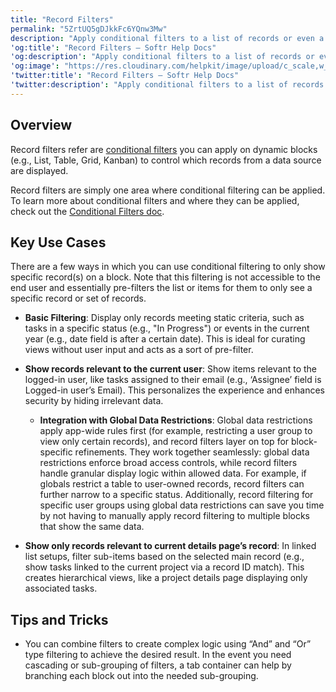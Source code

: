 ```yaml
---
title: "Record Filters"
permalink: "5ZrtUQ5gDJkkFc6YQnw3Mw"
description: "Apply conditional filters to a list of records or even a single record"
'og:title': "Record Filters – Softr Help Docs"
'og:description': "Apply conditional filters to a list of records or even a single record"
'og:image': "https://res.cloudinary.com/helpkit/image/upload/c_scale,w_700,q_auto/v1674219840/softrdocs_meta_OG_Image_Url_258f31c013.png"
'twitter:title': "Record Filters – Softr Help Docs"
'twitter:description': "Apply conditional filters to a list of records or even a single record"
---
```

## Overview

Record filters refer are [conditional filters](/user-groups-and-permissions/3oA6AaFzUiePs2sW2TpYrF/conditional-filters/mDnn7jnpPiYmJcT99jpt7m) you can apply on dynamic blocks (e.g., List, Table, Grid, Kanban) to control which records from a data source are displayed.

Record filters are simply one area where conditional filtering can be applied. To learn more about conditional filters and where they can be applied, check out the [Conditional Filters doc](/user-groups-and-permissions/3oA6AaFzUiePs2sW2TpYrF/conditional-filters/mDnn7jnpPiYmJcT99jpt7m).

## Key Use Cases

There are a few ways in which you can use conditional filtering to only show specific record(s) on a block. Note that this filtering is not accessible to the end user and essentially pre-filters the list or items for them to only see a specific record or set of records.

* **Basic Filtering**: Display only records meeting static criteria, such as tasks in a specific status (e.g., "In Progress") or events in the current year (e.g., date field is after a certain date). This is ideal for curating views without user input and acts as a sort of pre-filter.

* **Show records relevant to the current user**: Show items relevant to the logged-in user, like tasks assigned to their email (e.g., ‘Assignee’ field is Logged-in user’s Email). This personalizes the experience and enhances security by hiding irrelevant data.
  + **Integration with Global Data Restrictions**: Global data restrictions apply app-wide rules first (for example, restricting a user group to view only certain records), and record filters layer on top for block-specific refinements. They work together seamlessly: global data restrictions enforce broad access controls, while record filters handle granular display logic within allowed data. For example, if globals restrict a table to user-owned records, record filters can further narrow to a specific status.
   Additionally, record filtering for specific user groups using global data restrictions can save you time by not having to manually apply record filtering to multiple blocks that show the same data.

* **Show only records relevant to current details page’s record**: In linked list setups, filter sub-items based on the selected main record (e.g., show tasks linked to the current project via a record ID match). This creates hierarchical views, like a project details page displaying only associated tasks.

## Tips and Tricks

* You can combine filters to create complex logic using “And” and “Or” type filtering to achieve the desired result. In the event you need cascading or sub-grouping of filters, a tab container can help by branching each block out into the needed sub-grouping.